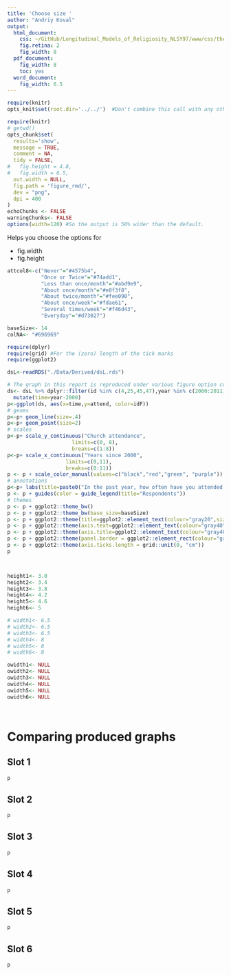```yaml
---
title: 'Choose size '
author: "Andriy Koval"
output:
  html_document:
    css: ~/GitHub/Longitudinal_Models_of_Religiosity_NLSY97/www/css/thesis.css
    fig.retina: 2
    fig_width: 8
  pdf_document:
    fig_width: 8
    toc: yes
  word_document:
    fig_width: 6.5
---
```


<!--  Set the working directory to the repository's base directory; this assumes the report is nested inside of only one directory.-->
```r
require(knitr)
opts_knit$set(root.dir='../../')  #Don't combine this call with any other chunk -especially one that uses file paths.

```

```r
require(knitr)
# getwd()
opts_chunk$set(
  results='show', 
  message = TRUE,
  comment = NA, 
  tidy = FALSE,
#   fig.height = 4.8, 
#   fig.width = 6.5, 
  out.width = NULL,
  fig.path = 'figure_rmd/',     
  dev = "png",
  dpi = 400
)
echoChunks <- FALSE
warningChunks<- FALSE
options(width=120) #So the output is 50% wider than the default.
```
Helps you choose the options for

+ fig.width
+ fig.height


```r
attcol8<-c("Never"="#4575b4",
           "Once or Twice"="#74add1",
           "Less than once/month"="#abd9e9",
           "About once/month"="#e0f3f8",
           "About twice/month"="#fee090",
           "About once/week"="#fdae61",
           "Several times/week"="#f46d43",
           "Everyday"="#d73027")

baseSize<- 14
colNA<- "#696969"
```

```r
require(dplyr)
require(grid) #For the (zero) length of the tick marks
require(ggplot2)
```

```r
dsL<-readRDS("./Data/Derived/dsL.rds")
```

```r
# The graph in this report is reproduced under various figure option conditions.
ds<- dsL %>% dplyr::filter(id %in% c(4,25,45,47),year %in% c(2000:2011)) %>% dplyr::select(idF,year,attend) %>%
  mutate(time=year-2000)
p<-ggplot(ds, aes(x=time,y=attend, color=idF))
# geoms
p<-p+ geom_line(size=.4)
p<-p+ geom_point(size=2)
# scales
p<-p+ scale_y_continuous("Church attendance",
                     limits=c(0, 8),
                     breaks=c(1:8))
p<-p+ scale_x_continuous("Years since 2000",
                   limits=c(0,11),
                   breaks=c(0:11))
p <- p + scale_color_manual(values=c("black","red","green", "purple"))
# annotations
p<-p+ labs(title=paste0("In the past year, how often have you attended a worship service?"))
p <- p + guides(color = guide_legend(title="Respondents"))
# themes
p <- p + ggplot2::theme_bw()
p <- p + ggplot2::theme_bw(base_size=baseSize)
p <- p + ggplot2::theme(title=ggplot2::element_text(colour="gray20",size = 12)) 
p <- p + ggplot2::theme(axis.text=ggplot2::element_text(colour="gray40"))
p <- p + ggplot2::theme(axis.title=ggplot2::element_text(colour="gray40"))
p <- p + ggplot2::theme(panel.border = ggplot2::element_rect(colour="gray80"))
p <- p + ggplot2::theme(axis.ticks.length = grid::unit(0, "cm"))
p



height1<- 3.0
height2<- 3.4
height3<- 3.8
height4<- 4.2
height5<- 4.6
height6<- 5

# width1<- 6.5
# width2<- 6.5
# width3<- 6.5
# width4<- 8
# width5<- 8
# width6<- 8  

owidth1<- NULL
owidth2<- NULL
owidth3<- NULL
owidth4<- NULL
owidth5<- NULL
owidth6<- NULL




```


# Comparing produced graphs

##  Slot 1
```r
p
```


##  Slot 2
```r
p
```

##  Slot 3
```r
p
```


##  Slot 4
```r
p
```


##  Slot 5
```r
p
```


##  Slot 6
```r
p
```